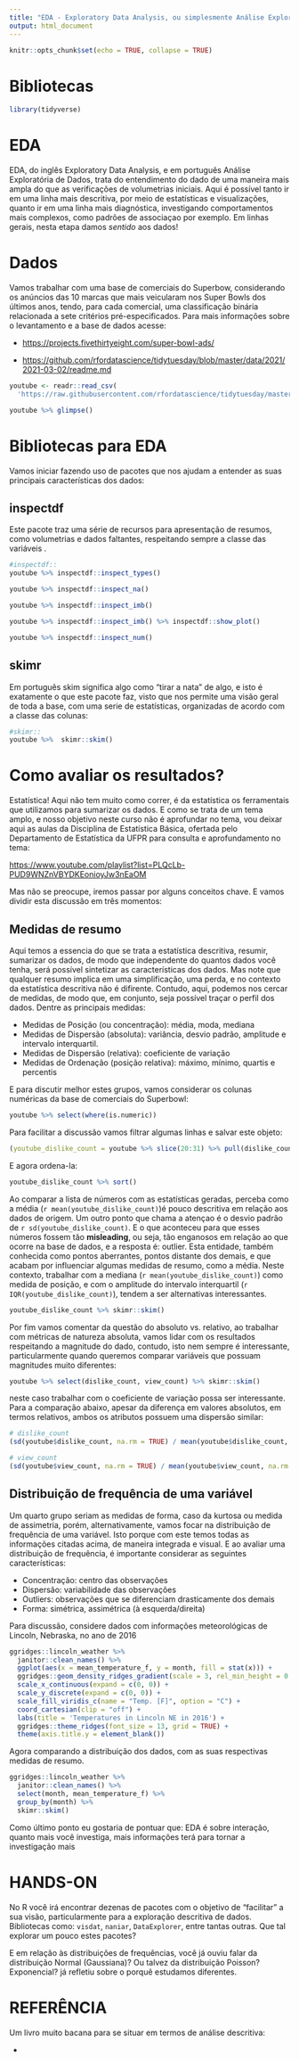```yaml
---
title: "EDA - Exploratory Data Analysis, ou simplesmente Análise Exploratória de Dados"
output: html_document
---
```


```r
knitr::opts_chunk$set(echo = TRUE, collapse = TRUE)
```

# Bibliotecas

```r
library(tidyverse)
```

# EDA

EDA, do inglês Exploratory Data Analysis, e em português Análise Exploratória de Dados, trata do entendimento do dado de uma maneira mais ampla do que as verificações de volumetrias iniciais. Aqui é possível tanto ir em uma linha mais descritiva, por meio de estatísticas e visualizações, quanto ir em uma linha mais diagnóstica, investigando comportamentos mais complexos, como padrões de associaçao por exemplo. Em linhas gerais, nesta etapa damos *sentido* aos dados! 


# Dados

Vamos trabalhar com uma base de comerciais do Superbow, considerando os anúncios das 10 marcas que mais veicularam nos Super Bowls dos últimos anos, tendo, para cada comercial, uma classificação binária relacionada a sete critérios pré-especificados. Para mais informações sobre o levantamento e a base de dados acesse:

- <https://projects.fivethirtyeight.com/super-bowl-ads/>

- <https://github.com/rfordatascience/tidytuesday/blob/master/data/2021/2021-03-02/readme.md>


```r
youtube <- readr::read_csv(
  'https://raw.githubusercontent.com/rfordatascience/tidytuesday/master/data/2021/2021-03-02/youtube.csv')

```


```r
youtube %>% glimpse()
```





# Bibliotecas para EDA

Vamos iniciar fazendo uso de pacotes que nos ajudam a entender as suas principais características dos dados:



## inspectdf
Este pacote traz uma série de recursos para apresentação de resumos, como volumetrias e dados faltantes, respeitando sempre a classe das variáveis .

```r
#inspectdf::
youtube %>% inspectdf::inspect_types()
```

```r
youtube %>% inspectdf::inspect_na()
```

```r
youtube %>% inspectdf::inspect_imb()
```

```r
youtube %>% inspectdf::inspect_imb() %>% inspectdf::show_plot()
```

```r
youtube %>% inspectdf::inspect_num()
```

## skimr

Em português skim significa algo como "tirar a nata" de algo, e isto é exatamente o que este pacote faz, visto que nos permite uma visão geral de toda a base, com uma serie de estatísticas, organizadas de acordo com a classe das colunas:

```r
#skimr::
youtube %>%  skimr::skim()
```

# Como avaliar os resultados? 

Estatística! Aqui não tem muito como correr, é da estatística os ferramentais que utilizamos para sumarizar os dados. E como se trata de um tema amplo, e nosso objetivo neste curso não é aprofundar no tema, vou deixar aqui as aulas da Disciplina de Estatística Básica, ofertada pelo Departamento de Estatística da UFPR para consulta e aprofundamento no tema: 

<https://www.youtube.com/playlist?list=PLQcLb-PUD9WNZnVBYDKEonioyJw3nEaOM>

Mas não se preocupe, iremos passar por alguns conceitos chave. E vamos dividir esta discussão em três momentos:

## Medidas de resumo

Aqui temos a essencia do que se trata a estatística descritiva, resumir, sumarizar os dados, de modo que independente do quantos dados você tenha, será possível sintetizar as características dos dados. Mas note que qualquer resumo implica em uma simplificação, uma perda, e no contexto da estatística descritiva não é difirente. Contudo, aqui, podemos nos cercar de medidas, de modo que, em conjunto, seja possível traçar o perfil dos dados. Dentre as principais medidas: 

- Medidas de Posição (ou concentração): média, moda, mediana
- Medidas de Dispersão (absoluta): variância, desvio padrão, amplitude e intervalo interquartil.
- Medidas de Dispersão (relativa): coeficiente de variação
- Medidas de Ordenação (posição relativa): máximo, mínimo, quartis e percentis 

E para discutir melhor estes grupos, vamos considerar os colunas numéricas da base de comerciais do Superbowl:
```r
youtube %>% select(where(is.numeric)) 
```

Para facilitar a discussão vamos filtrar algumas linhas e salvar este objeto: 

```r
(youtube_dislike_count = youtube %>% slice(20:31) %>% pull(dislike_count))
```

E agora ordena-la:
```r
youtube_dislike_count %>% sort()
```

Ao comparar a lista de números com as estatísticas geradas, perceba como a média (`r mean(youtube_dislike_count)`)é pouco descritiva em relação aos dados de origem. Um outro ponto que chama a atençao é o desvio padrão de `r sd(youtube_dislike_count)`. E o que aconteceu para que esses números fossem tão **misleading**, ou seja, tão enganosos em relação ao que ocorre na base de dados, e a resposta é: outlier. Esta entidade, também conhecida como pontos aberrantes, pontos distante dos demais, e que acabam por influenciar algumas medidas de resumo, como a média. Neste contexto, trabalhar com a mediana (`r mean(youtube_dislike_count)`) como medida de posição, e com o amplitude do intervalo interquartil (`r IQR(youtube_dislike_count)`), tendem a ser alternativas interessantes. 

```r
youtube_dislike_count %>% skimr::skim()
```

Por fim vamos comentar da questão do absoluto vs. relativo, ao trabalhar com métricas de natureza absoluta, vamos lidar com os resultados respeitando a magnitude do dado, contudo, isto nem sempre é interessante, particularmente quando queremos comparar variáveis que possuam magnitudes muito diferentes:

```r
youtube %>% select(dislike_count, view_count) %>% skimr::skim()
```

neste caso trabalhar com o coeficiente de variação possa ser interessante. Para a comparação abaixo, apesar da diferença em valores absolutos, em termos relativos, ambos os atributos possuem uma dispersão similar:

```r
# dislike_count
(sd(youtube$dislike_count, na.rm = TRUE) / mean(youtube$dislike_count, na.rm = TRUE))

# view_count
(sd(youtube$view_count, na.rm = TRUE) / mean(youtube$view_count, na.rm = TRUE))

```


## Distribuição de frequência de uma variável

Um quarto grupo seriam as medidas de forma, caso da kurtosa ou medida de assimetria, porém, alternativamente, vamos focar na distribuição de frequência de uma variável. Isto porque com este temos todas as informações citadas acima, de maneira integrada e visual. E ao avaliar uma distribuição de frequência, é importante considerar as seguintes características: 

- Concentração: centro das observações
- Dispersão: variabilidade das observações
- Outliers: observações que se diferenciam drasticamente dos demais
- Forma: simétrica, assimétrica (à esquerda/direita)

Para discussão, considere dados com informações meteorológicas de Lincoln, Nebraska, no ano de 2016 


```r
ggridges::lincoln_weather %>% 
  janitor::clean_names() %>% 
  ggplot(aes(x = mean_temperature_f, y = month, fill = stat(x))) +
  ggridges::geom_density_ridges_gradient(scale = 3, rel_min_height = 0.01) +
  scale_x_continuous(expand = c(0, 0)) +
  scale_y_discrete(expand = c(0, 0)) +
  scale_fill_viridis_c(name = "Temp. [F]", option = "C") +
  coord_cartesian(clip = "off") +
  labs(title = 'Temperatures in Lincoln NE in 2016') +
  ggridges::theme_ridges(font_size = 13, grid = TRUE) +
  theme(axis.title.y = element_blank())
```

Agora comparando a distribuição dos dados, com as suas respectivas medidas de resumo.
```r
ggridges::lincoln_weather %>% 
  janitor::clean_names() %>%
  select(month, mean_temperature_f) %>% 
  group_by(month) %>% 
  skimr::skim()
```



Como último ponto eu gostaria de pontuar que: EDA é sobre interação, quanto mais você investiga, mais informações terá para tornar a investigação mais


# HANDS-ON

No R você irá encontrar dezenas de pacotes com o objetivo de "facilitar" a sua visão, particularmente para a exploração descritiva de dados. Bibliotecas como: `visdat`, `naniar`, `DataExplorer`, entre tantas outras. Que tal explorar um pouco estes pacotes?

E em relação às distribuições de frequências, você já ouviu falar da distribuição Normal (Gaussiana)? Ou talvez da distribuição Poisson? Exponencial? já refletiu sobre o porquê estudamos diferentes.



# REFERÊNCIA

Um livro muito bacana para se situar em termos de análise descritiva: 

- 

